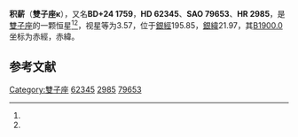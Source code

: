 {{Starbox begin
| name = 雙子座κ
}}
{{Starbox observe
| epoch = [[J2000.0|J2000.0]]
| constell = [[雙子座|雙子座]]<ref name=SIMBAD>{{cite web
 | url=http://simbad.u-strasbg.fr/simbad/sim-id?Ident=HR+2985
 | title =Pulsating variable Star
 | publisher=Centre de Données astronomiques de Strasbourg
 | work=SIMBAD
 | accessdate=2012-07-13}}</ref><ref name=DATA>{{cite web
 | url=http://vizier.u-strasbg.fr/viz-bin/VizieR-5?-out.add=.&-source=5050&-corr=PK=HR&-out.max=9999&HR=2985
 | title =VizieR Detailed Page
 | accessdate=2012-07-13}}</ref>
| 星官 = [[积薪_(星官)|积薪]]
| ra = {{RA|7|44|26.8}}<ref name=SIMBAD /><ref name=DATA />
| dec = {{DEC|+24|23|53}}<ref name=SIMBAD /><ref name=DATA />
| appmag_v = 3.57<ref name=SIMBAD /><ref name=DATA />
}}
{{Starbox character
| class = G8IIIa<ref name=SIMBAD /><ref name=DATA />
| b-v = 0.93<ref name=SIMBAD /><ref name=DATA />
| u-b = 0.69<ref name=SIMBAD /><ref name=DATA />
| r-i = 0.45<ref name=SIMBAD /><ref name=DATA />
| variable = 
}}
{{Starbox astrometry
| radial_v = 0.69
| prop_mo_ra = 21
| parallax = 0.026
| p_error = 
}}
{{Starbox catalog
| names =BD+24 1759，[[SAO星表|SAO]] 79653，[[HD星表|HD]] 62345，[[HR星表|HR]] 2985}}
{{Starbox reference |Simbad=HR+2985}}
{{Starbox end}}

'''积薪'''（'''雙子座κ'''），又名'''BD+24 1759'''，'''HD 62345'''、'''SAO 79653'''、'''HR 2985'''，是[[雙子座|雙子座]]的一颗恒星<ref name=SIMBAD /><ref name=DATA />，视星等为3.57，位于[[銀道座標系|銀經]]195.85，[[銀道座標系|銀緯]]21.97，其[[B1900.0|B1900.0]]坐标为赤經{{RA|7|38|24.6}}，赤緯{{DEC|+24|21.97|16}}。

== 参考文献 ==
{{reflist}}

{{star-stub}}

{{雙子座恒星}}
{{星官|积薪|1|3}}
[[Category:雙子座|Category:雙子座]]
[[Category:HD和HDE天體|62345]]
[[Category:HR天體|2985]]
[[Category:SAO天體|79653]]